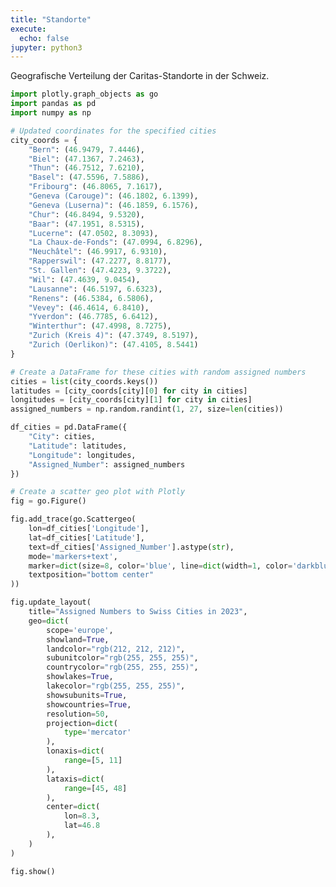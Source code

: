 ```yaml
---
title: "Standorte"
execute:
  echo: false
jupyter: python3
---
```


Geografische Verteilung der Caritas-Standorte in der Schweiz.

```python
import plotly.graph_objects as go
import pandas as pd
import numpy as np

# Updated coordinates for the specified cities
city_coords = {
    "Bern": (46.9479, 7.4446),
    "Biel": (47.1367, 7.2463),
    "Thun": (46.7512, 7.6210),
    "Basel": (47.5596, 7.5886),
    "Fribourg": (46.8065, 7.1617),
    "Geneva (Carouge)": (46.1802, 6.1399),
    "Geneva (Luserna)": (46.1859, 6.1576),
    "Chur": (46.8494, 9.5320),
    "Baar": (47.1951, 8.5315),
    "Lucerne": (47.0502, 8.3093),
    "La Chaux-de-Fonds": (47.0994, 6.8296),
    "Neuchâtel": (46.9917, 6.9310),
    "Rapperswil": (47.2277, 8.8177),
    "St. Gallen": (47.4223, 9.3722),
    "Wil": (47.4639, 9.0454),
    "Lausanne": (46.5197, 6.6323),
    "Renens": (46.5384, 6.5806),
    "Vevey": (46.4614, 6.8410),
    "Yverdon": (46.7785, 6.6412),
    "Winterthur": (47.4998, 8.7275),
    "Zurich (Kreis 4)": (47.3749, 8.5197),
    "Zurich (Oerlikon)": (47.4105, 8.5441)
}

# Create a DataFrame for these cities with random assigned numbers
cities = list(city_coords.keys())
latitudes = [city_coords[city][0] for city in cities]
longitudes = [city_coords[city][1] for city in cities]
assigned_numbers = np.random.randint(1, 27, size=len(cities))

df_cities = pd.DataFrame({
    "City": cities,
    "Latitude": latitudes,
    "Longitude": longitudes,
    "Assigned_Number": assigned_numbers
})

# Create a scatter geo plot with Plotly
fig = go.Figure()

fig.add_trace(go.Scattergeo(
    lon=df_cities['Longitude'],
    lat=df_cities['Latitude'],
    text=df_cities['Assigned_Number'].astype(str),
    mode='markers+text',
    marker=dict(size=8, color='blue', line=dict(width=1, color='darkblue')),
    textposition="bottom center"
))

fig.update_layout(
    title="Assigned Numbers to Swiss Cities in 2023",
    geo=dict(
        scope='europe',
        showland=True,
        landcolor="rgb(212, 212, 212)",
        subunitcolor="rgb(255, 255, 255)",
        countrycolor="rgb(255, 255, 255)",
        showlakes=True,
        lakecolor="rgb(255, 255, 255)",
        showsubunits=True,
        showcountries=True,
        resolution=50,
        projection=dict(
            type='mercator'
        ),
        lonaxis=dict(
            range=[5, 11]
        ),
        lataxis=dict(
            range=[45, 48]
        ),
        center=dict(
            lon=8.3,
            lat=46.8
        ),
    )
)

fig.show()
```